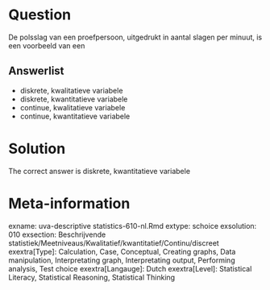 Question
========

De polsslag van een proefpersoon, uitgedrukt in aantal slagen per minuut, is een voorbeeld van een 

Answerlist
----------
* diskrete, kwalitatieve variabele
* diskrete, kwantitatieve variabele
* continue, kwalitatieve variabele
* continue, kwantitatieve variabele

Solution
========

The correct answer is  diskrete, kwantitatieve variabele 

Meta-information
================
exname: uva-descriptive statistics-610-nl.Rmd 
extype: schoice 
exsolution: 010 
exsection: Beschrijvende statistiek/Meetniveaus/Kwalitatief/kwantitatief/Continu/discreet
exextra[Type]: Calculation, Case, Conceptual, Creating graphs, Data manipulation, Interpretating graph, Interpretating output, Performing analysis, Test choice 
exextra[Langauge]: Dutch 
exextra[Level]: Statistical Literacy, Statistical Reasoning, Statistical Thinking 
